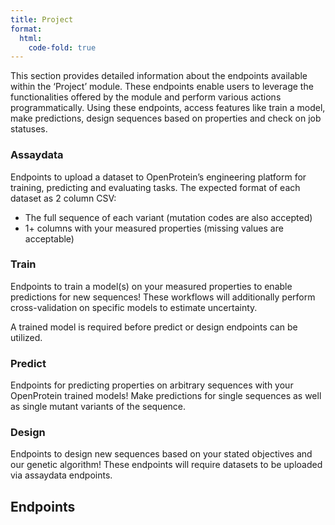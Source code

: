 ```yaml
---
title: Project
format:
  html:
    code-fold: true
---
```


This section provides detailed information about the endpoints available within the 'Project' module. These endpoints enable users to leverage the functionalities offered by the module and perform various actions programmatically. Using these endpoints, access features like train a model, make predictions, design sequences based on properties and check on job statuses.

### Assaydata
Endpoints to upload a dataset to OpenProtein’s engineering platform for training, predicting and evaluating tasks. The expected format of each dataset as 2 column CSV:

  * The full sequence of each variant (mutation codes are also accepted)
  * 1+ columns with your measured properties (missing values are acceptable)

### Train
Endpoints to train a model(s) on your measured properties to enable predictions for new sequences! These workflows will additionally perform cross-validation on specific models to estimate uncertainty. 

::: {.callout-note} 
A trained model is required before predict or design endpoints can be utilized.
:::


### Predict
Endpoints for predicting properties on arbitrary sequences with your OpenProtein trained models! Make predictions for single sequences as well as single mutant variants of the sequence. 

### Design
Endpoints to design new sequences based on your stated objectives and our genetic algorithm! These endpoints will require datasets to be uploaded via assaydata endpoints. 

## Endpoints

```{=html}
  <script src="https://unpkg.com/swagger-ui-dist@5.1/swagger-ui-bundle.js"></script>
  <script type="module">
    import getSwaggerJson from './utils/getSwaggerJson.js'
    window.onload = async function() {
      // get swagerSpecs manipulated 
      const swagerSpecs = await getSwaggerJson('project')

      const ui = SwaggerUIBundle({
        spec: swagerSpecs,
        dom_id: "#swagger-ui",
        config: {
          deepLinking: true,
          tagsSorter: "alpha",
          docExpansion: "list",
        },
        requestInterceptor: (request) => {
          const requestPath = request.url.split('/').slice(3).join('/')
          if (!request.url.includes("openapi.json")) {
            request.url = "https://dev.api.openprotein.ai/" + requestPath
          }
          return request;
        },
      });
    };
  </script>
  <script type="module">
    import addSwaggerEndpointsToTOC from './utils/addSwaggerEndpointsToTOC.js';

    addSwaggerEndpointsToTOC(4);
  </script>
  <link rel="stylesheet" href="css/swagger-ui.css">
  <div id="swagger-ui"></div>
```
